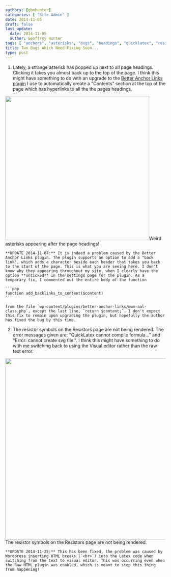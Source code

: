 ```yaml
---
authors: [gbmhunter]
categories: [ "Site Admin" ]
date: 2014-11-05
draft: false
last_update:
  date: 2014-11-05
  author: Geoffrey Hunter
tags: [ "anchors", "asterisks", "bugs", "headings", "quicklatex", "resistors", "symbols" ]
title: Two Bugs Which Need Fixing Soon...
type: post
---
```



1. Lately, a strange asterisk has popped up next to all page headings. Clicking it takes you almost back up to the top of the page. I think this might have something to do with an upgrade to the [Better Anchor Links plugin](https://wordpress.org/plugins/better-anchor-links/) I use to automatically create a "Contents" section at the top of the page which has hyperlinks to all the the pages headings.



<Image src={bug_asterisk_appearing_after_page_headings} width="452px">Weird asterisks appearing after the page headings!</Image>

    **UPDATE 2014-11-07:** It is indeed a problem caused by the Better Anchor Links plugin. The plugin supports an option to add a "back link", which adds a character beside each header that takes you back to the start of the page. This is what you are seeing here. I don't know why they appearing throughout my site, when I clearly have the option **unticked** in the settings page for the plugin. As a temporary fix, I commented out the entire body of the function 

    ```php    
    function add_backlinks_to_content($content)
    ```

    from the file `wp-content/plugins/better-anchor-links/mwm-aal-class.php`, except the last line, `return $content;`. I don't expect this fix to remain upon upgrading the plugin, but hopefully the author has fixed the bug by this time.

2. The resistor symbols on the Resistors page are not being rendered. The error messages given are: "QuickLatex cannot compile formula..." and "Error: cannot create svg file.". I think this might have something to do with me switching back to using the Visual editor rather than the raw text error.  



<Image src={bug_quick_latex_not_rendering_resistor_symbols} width="569px">The resistor symbols on the Resistors page are not being rendered.</Image>

    **UPDATE 2014-11-25:** This has been fixed, the problem was caused by Wordpress inserting HTML breaks (`<br>`) into the Latex code when switching from the text to visual editor. This was occurring even when the Raw HTML plugin was enabled, which is meant to stop this thing from happening!
